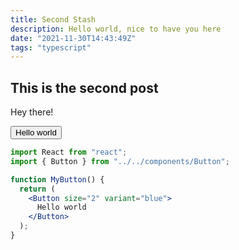 ```yaml
---
title: Second Stash
description: Hello world, nice to have you here
date: "2021-11-30T14:43:49Z"
tags: "typescript"
---
```


## This is the second post

Hey there!


<Preview>
  <Button size="2" variant="blue">
    Hello world
  </Button>
</Preview>

```jsx line=2,6-8 showLineNumbers
import React from "react";
import { Button } from "../../components/Button";

function MyButton() {
  return (
    <Button size="2" variant="blue">
      Hello world
    </Button>
  );
}
```
